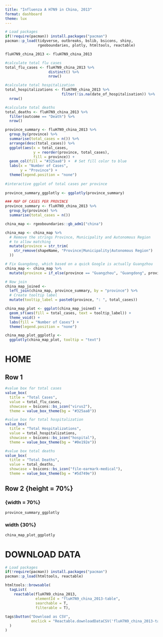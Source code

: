 ```yaml
---
title: "Influenza A H7N9 in China, 2013"
format: dashboard
theme: lux
---
```


```r
# Load packages 
if(!require(pacman)) install.packages("pacman")
pacman::p_load(tidyverse, outbreaks, bslib, bsicons, shiny, 
               rgeoboundaries, plotly, htmltools, reactable)
```

```r

fluH7N9_china_2013 <- fluH7N9_china_2013

#calculate total flu cases
total_flu_cases <- fluH7N9_china_2013 %>% 
                    distinct() %>% 
                    nrow()

#calculate total hospitalization
total_hospitalizations <- fluH7N9_china_2013 %>%
                          filter(!is.na(date_of_hospitalisation)) %>% 
  nrow()

#calculate total deaths
total_deaths <- fluH7N9_china_2013 %>% 
  filter(outcome == "Death") %>% 
  nrow()

```

```r
province_summary <- fluH7N9_china_2013 %>%
  group_by(province) %>%
  summarise(total_cases = n()) %>%
  arrange(desc(total_cases)) %>%
  ggplot(aes(x = total_cases,
             y = reorder(province, total_cases),
             fill = province)) +
  geom_col(fill = "#325aa8") +  # Set fill color to blue
  labs(x = "Number of Cases",
       y = "Province") +
  theme(legend.position = "none")
  
#interactive ggplot of total cases per province
  
province_summary_ggplotly <- ggplotly(province_summary) 

### MAP OF CASES PER PROVINCE
province_summary <- fluH7N9_china_2013 %>% 
  group_by(province) %>% 
  summarise(total_cases = n()) 

china_map <- rgeoboundaries::gb_adm1("china")

china_map <- china_map %>%
  # Remove the strings Province, Municipality and Autonomous Region 
  # to allow matching
  mutate(province = str_trim(
    str_remove(shapeName, "Province|Municipality|Autonomous Region")
  ))

# Fix Guangdong, which based on a quick Google is actually Guangzhou
china_map <- china_map %>% 
  mutate(province = if_else(province == "Guangzhou", "Guangdong", province)) 

# Now join
china_map_joined <- 
  left_join(china_map, province_summary, by = "province") %>% 
  # Create tooltip label 
  mutate(tooltip_label = paste0(province, ": ", total_cases))

china_map_plot <- ggplot(china_map_joined) +
  geom_sf(aes(fill = total_cases, text = tooltip_label)) + 
  theme_void() +
  labs(fill = "Number of Cases") + 
  theme(legend.position = "none")

china_map_plot_ggplotly <- 
  ggplotly(china_map_plot, tooltip = "text")

```

# HOME 

## Row 1
```r
#value box for total cases
value_box(
  title = "Total Cases",
  value = total_flu_cases,
  showcase = bsicons::bs_icon("virus2"),
  theme = value_box_theme(bg = "#325aa8"))
```

```r
#value box for total hospitalization
value_box(
  title = "Total Hospitalizations",
  value = total_hospitalizations,
  showcase = bsicons::bs_icon("hospital"),
  theme = value_box_theme(bg = "#0e192e"))
```

```r
#value box total deaths
value_box(
  title = "Total Deaths",
  value = total_deaths,
  showcase = bsicons::bs_icon("file-earmark-medical"),
  theme = value_box_theme(bg = "#5d749e"))
```
## Row 2 {height = 70%}

### {width = 70%}

```r

province_summary_ggplotly

```

### width {30%}

```r
china_map_plot_ggplotly
```
# DOWNLOAD DATA

```r
# Load packages 
if(!require(pacman)) install.packages("pacman")
pacman::p_load(htmltools, reactable)

htmltools::browsable(
  tagList(
    reactable(fluH7N9_china_2013, 
              elementId = "fluH7N9_china_2013-table", 
              searchable = T, 
              filterable = T), 
    
tags$button("Download as CSV", 
            onclick = "Reactable.downloadDataCSV('fluH7N9_china_2013-table')")
  )
)

```